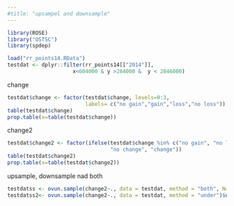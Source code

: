 ```yaml
---
#title: "upsampel and downsample"
---
```


```r
library(ROSE)
library("OSTSC")
library(spdep)
```
```r
load("rr_points14.RData")
testdat <- dplyr::filter(rr_points14[["2014"]],
                     x<604000 & y >284000 &  y < 2846000)
```
change
```r
testdat$change <- factor(testdat$change, levels=0:3,
                         labels= c("no gain","gain","loss","no loss"))
table(testdat$change)
prop.table(x=table(testdat$change))
```
change2
```r
testdat$change2 <- factor(ifelse(testdat$change %in% c("no gain", "no loss"),
                                 "no change", "change"))
table(testdat$change2)
prop.table(x=table(testdat$change2))
```
upsample, downsample nad both
```r
testdatss <- ovun.sample(change2~., data = testdat, method = "both", N=1500)$data
testdatss2<- ovun.sample(change2~., data = testdat, method = "under")$data
```
